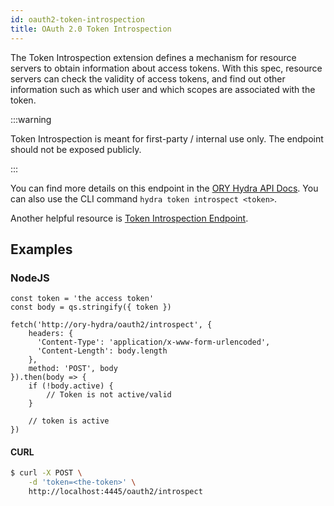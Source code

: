 ```yaml
---
id: oauth2-token-introspection
title: OAuth 2.0 Token Introspection
---
```



The Token Introspection extension defines a mechanism for resource servers to
obtain information about access tokens. With this spec, resource servers can
check the validity of access tokens, and find out other information such as
which user and which scopes are associated with the token.

:::warning

Token Introspection is meant for first-party / internal use only. The endpoint
should not be exposed publicly.

:::

You can find more details on this endpoint in the
[ORY Hydra API Docs](https://www.ory.sh/docs/). You can also use the CLI command
`hydra token introspect <token>`.

Another helpful resource is
[Token Introspection Endpoint](https://www.oauth.com/oauth2-servers/token-introspection-endpoint/).

## Examples

### NodeJS

```
const token = 'the access token'
const body = qs.stringify({ token })

fetch('http://ory-hydra/oauth2/introspect', {
    headers: {
      'Content-Type': 'application/x-www-form-urlencoded',
      'Content-Length': body.length
    },
    method: 'POST', body
}).then(body => {
    if (!body.active) {
        // Token is not active/valid
    }

    // token is active
})
```

#### CURL

```bash
$ curl -X POST \
    -d 'token=<the-token>' \
    http://localhost:4445/oauth2/introspect
```
